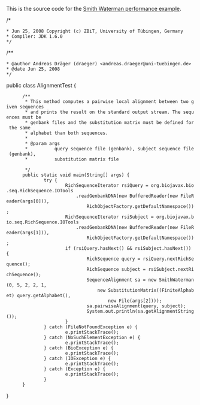 This is the source code for the [[BioJava::Performance|Smith Waterman performance example]].

<java>
/*
 * Jun 25, 2008 Copyright (c) ZBiT, University of T&uuml;bingen, Germany
 * Compiler: JDK 1.6.0
 */

/**
 * @author Andreas Dr&auml;ger (draeger) <andreas.draeger@uni-tuebingen.de>
 * @date Jun 25, 2008
 */
public class AlignmentTest {

       /**
        * This method computes a pairwise local alignment between two given sequences
        * and prints the result on the standard output stream. The sequences must be
        * genbank files and the substitution matrix must be defined for the same
        * alphabet than both sequences.
        *
        * @param args
        *          query sequence file (genbank), subject sequence file (genbank),
        *          substitution matrix file

        */
       public static void main(String[] args) {
               try {
                       RichSequenceIterator rsiQuery = org.biojavax.bio.seq.RichSequence.IOTools
                           .readGenbankDNA(new BufferedReader(new FileReader(args[0])),
                               RichObjectFactory.getDefaultNamespace());
                       RichSequenceIterator rsiSubject = org.biojavax.bio.seq.RichSequence.IOTools
                           .readGenbankDNA(new BufferedReader(new FileReader(args[1])),
                               RichObjectFactory.getDefaultNamespace());
                       if (rsiQuery.hasNext() && rsiSubject.hasNext()) {
                               RichSequence query = rsiQuery.nextRichSequence();
                               RichSequence subject = rsiSubject.nextRichSequence();
                               SequenceAlignment sa = new SmithWaterman(0, 5, 2, 2, 1,
                                   new SubstitutionMatrix((FiniteAlphabet) query.getAlphabet(),
                                       new File(args[2])));
                               sa.pairwiseAlignment(query, subject);
                               System.out.println(sa.getAlignmentString());
                       }
               } catch (FileNotFoundException e) {
                       e.printStackTrace();
               } catch (NoSuchElementException e) {
                       e.printStackTrace();
               } catch (BioException e) {
                       e.printStackTrace();
               } catch (IOException e) {
                       e.printStackTrace();
               } catch (Exception e) {
                       e.printStackTrace();
               }
       }

}
</java>